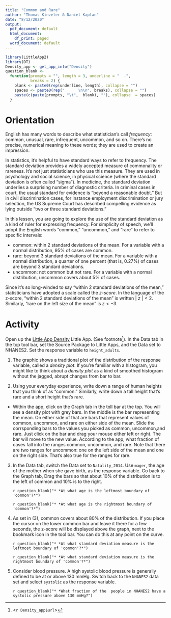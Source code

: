 ```yaml
---
title: "Common and Rare"
author: "Thomas Kinzeler & Daniel Kaplan"
date: "8/12/2020"
output:
  pdf_document: default
  html_document:
    df_print: paged
  word_document: default
---
```


```r
library(LittleApp2)
library(DT)
Density_app <- get_app_info("Density")
question_blank <-
  function(prompts = "", length = 3, underline = "  .",
           breaks = 2) {
    blank <- paste0(rep(underline, length), collapse = "")
    spaces <- paste0(rep("      \n\n", breaks), collapse = "")
    paste(c(paste(prompts, "\t",  blank), ""), collapse  = spaces)
  }
```

# Orientation 

English has many words to describe what statistician's call *frequency*: common, unusual, rare, infrequent, uncommon, and so on. There's no precise, numerical meaning to these words; they are used to create an impression.

In statistics, it's helpful to have standard ways to refer to frequency. The standard deviation provides a widely accepted measure of commonality  or rareness. It's not just statisticians who use this measure. They are used in psychology and social science, in physical science (where the standard deviation is often called "sigma"). In medicine, the standard deviation underlies a surprising number of diagnostic criteria. In criminal cases in court, the usual standard for evidence is "beyond a reasonable doubt." But in civil discrimination cases, for instance employment discrimination or jury selection, the US Supreme Court has described compelling evidence as lying outside "two or three standard deviations."

In this lesson, you are going to explore the use of the standard deviation as a kind of ruler for expressing frequency. For simplicity of speech,  we'll adopt the English words "common,"  "uncommon," and "rare" to refer to specific intervals:

* common: within 2 standard deviations of the mean. For a variable with a normal distribution, 95% of cases are common.
* rare: beyond 3 standard deviations of the mean. For a variable with a normal distribution, a quarter of one percent (that is, 0.27%) of cases are beyond 3 standard deviations.
* uncommon: not common but not rare. For a variable with  a  normal distribution, uncommon covers about 5% of cases.  

Since it's so long-winded to say "within 2 standard deviations of the mean," statisticians have adopted a scale called the *z-score*. In the language of the z-score, "within 2 standard deviations of the mean" is written $|\ z\ | < 2$. Similarly, "rare on  the left size of the mean" is $z < -3$.


# Activity

Open up the [Little App Density](`r Density_app$url`)  Little App. (See footnote^[<`r Density_app$url`>]).  In the Data tab in the top tool bar, set the Source Package to Little Apps, and the Data set to NHANES2. Set the response variable to `height_adults`. 

1. The graphic shows a traditional plot of the distribution of the response variable, called a *density plot*. If you're familiar with a histogram, you might like to think about a *density plot* as a kind of smoothed histogram without the jagged, abrupt changes from bar to bar.

    
2. Using your everyday experience, write down a range of human heights that you think of as "common." Similarly, write down a tall height that's rare and a short height that's rare.

* Within the app, click on the Graph tab in the toll bar at the top. You will see a density plot with grey bars. In the middle is the bar representing the mean. On either side of that are bars that represent values of common, uncommon, and rare on either side of the mean. Slide the corrsponding bars to the values you picked as common, uncommon,and rare. Just click on the bar and drag your mouse either left or right. The bar will move to the new value. According to the app, what fraction of cases fall into the ranges common, uncommon,  and rare. Note that there are two ranges for uncommon: one on the left side of the mean and one on the right side. That's also true for the ranges for rare.


3. In the Data tab, switch the Data set to `Natality_2014`. Use `mager`, the age of the mother when she gave birth, as the response variable. Go back to the Graph tab, Drag the bars so that about 10% of the distribution is to the left of common and 10% is to the right.  

    `r question_blank("* *At what age is the leftmost boundary of 'common'?*")`
    
    `r question_blank("* *At what age is the rightmost boundary of 'common'?*")`


4. As set in  (3), common covers about 80% of the distribution. If you place the cursor on the lower common bar and leave it there for a few seconds, the z-score will be displayed above the graph, next to the bookmark icon in the tool bar. You can do this at any point on the curve. 

    `r question_blank("* *At what standard deviation measure is the leftmost boundary of 'common'?*")`
    
    `r question_blank("* *At what standard deviation measure is the rightmost boundary of 'common'?*")`

5. Consider blood pressure. A high systolic blood pressure is generally defined to be at or above 130 mmHg. Switch back to the `NHANES2` data set and select `systolic` as the response variable. 

    `r question_blank("* *What fraction of the  people in NHANES2 have a systolic pressure above 130 mmHg?")`



